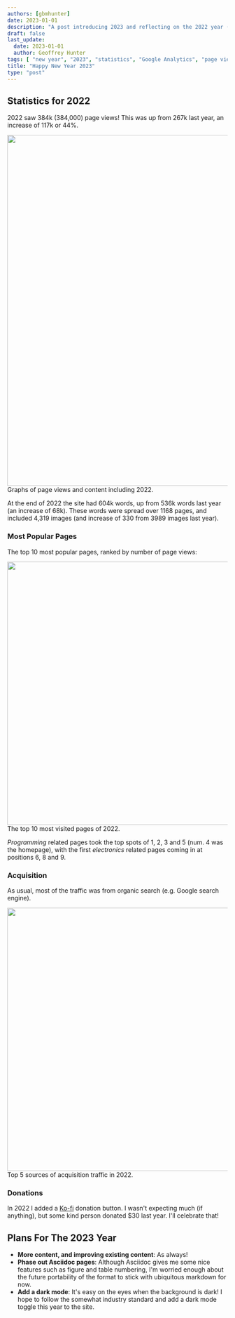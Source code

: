 ```yaml
---
authors: [gbmhunter]
date: 2023-01-01
description: "A post introducing 2023 and reflecting on the 2022 year (including blog statistics)."
draft: false
last_update:
  date: 2023-01-01
  author: Geoffrey Hunter
tags: [ "new year", "2023", "statistics", "Google Analytics", "page view", "user", "referral", "Hugo", "GitHub", "blog" ]
title: "Happy New Year 2023"
type: "post"
---
```



## Statistics for 2022

2022 saw 384k (384,000) page views! This was up from 267k last year, an increase of 117k or 44%.


<Image src={stats_graphs} width="800px">Graphs of page views and content including 2022.</Image>

At the end of 2022 the site had 604k words, up from 536k words last year (an increase of 68k). These words were spread over 1168 pages, and included 4,319 images (and increase of 330 from 3989 images last year).

### Most Popular Pages

The top 10 most popular pages, ranked by number of page views:


<Image src={engagement_pages_and_screens} width="600px">The top 10 most visited pages of 2022.</Image>

_Programming_ related pages took the top spots of 1, 2, 3 and 5 (num. 4 was the homepage), with the first _electronics_ related pages coming in at positions 6, 8 and 9.

### Acquisition

As usual, most of the traffic was from organic search (e.g. Google search engine).


<Image src={traffic_acquisition} width="600px">Top 5 sources of acquisition traffic in 2022.</Image>

### Donations

In 2022 I added a [Ko-fi](https://ko-fi.com/gbmhunter) donation button. I wasn't expecting much (if anything), but some kind person donated $30 last year. I'll celebrate that!

## Plans For The 2023 Year

* **More content, and improving existing content**: As always!
* **Phase out Asciidoc pages**: Although Asciidoc gives me some nice features such as figure and table numbering, I'm worried enough about the future portability of the format to stick with ubiquitous markdown for now.
* **Add a dark mode**: It's easy on the eyes when the background is dark! I hope to follow the somewhat industry standard and add a dark mode toggle this year to the site.